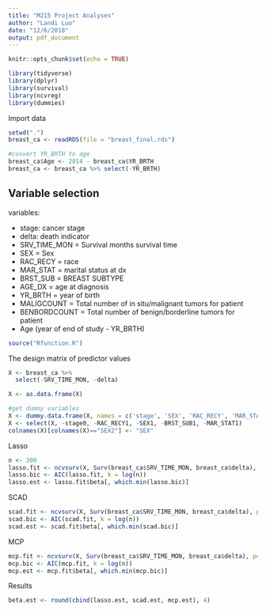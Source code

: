 ```yaml
---
title: "M215 Project Analyses"
author: "Landi Luo"
date: "12/6/2018"
output: pdf_document
---
```


```r
knitr::opts_chunk$set(echo = TRUE)
```

```r
library(tidyverse)
library(dplyr)
library(survival)
library(ncvreg)
library(dummies)

```

Import data
```r
setwd(".")
breast_ca <- readRDS(file = "breast_final.rds")
```

```r
#convert YR_BRTH to age
breast_ca$Age <- 2014 - breast_ca$YR_BRTH
breast_ca <- breast_ca %>% select(-YR_BRTH)
```
## Variable selection

variables:

- stage: cancer stage
- delta: death indicator
- SRV_TIME_MON = Survival months survival time
- SEX = Sex
- RAC_RECY = race
- MAR_STAT = marital status at dx
- BRST_SUB = BREAST SUBTYPE
- AGE_DX = age at diagnosis
- YR_BRTH = year of birth
- MALIGCOUNT = Total number of in situ/malignant tumors for patient       
- BENBORDCOUNT = Total number of benign/borderline tumors for patient
- Age (year of end of study - YR_BRTH)

```r
source("Rfunction.R")
```

The design matrix of predictor values
```r
X <- breast_ca %>% 
  select(-SRV_TIME_MON, -delta)

X <- as.data.frame(X)

#get dummy variables
X <- dummy.data.frame(X, names = c('stage', 'SEX', 'RAC_RECY', 'MAR_STAT', 'BRST_SUB'))
X <- select(X, -stage0, -RAC_RECY1, -SEX1, -BRST_SUB1, -MAR_STAT1)
colnames(X)[colnames(X)=="SEX2"] <- "SEX"
```

Lasso
```r
n <- 300
lasso.fit <- ncvsurv(X, Surv(breast_ca$SRV_TIME_MON, breast_ca$delta), penalty = "lasso", nlambda = 25)
lasso.bic <- AIC(lasso.fit, k = log(n))
lasso.est <- lasso.fit$beta[, which.min(lasso.bic)]

```

SCAD
```r
scad.fit <- ncvsurv(X, Surv(breast_ca$SRV_TIME_MON, breast_ca$delta), penalty = "SCAD", nlambda = 25) 
scad.bic <- AIC(scad.fit, k = log(n))
scad.est <- scad.fit$beta[, which.min(scad.bic)]
```

MCP
```r
mcp.fit <- ncvsurv(X, Surv(breast_ca$SRV_TIME_MON, breast_ca$delta), penalty = "MCP", nlambda = 25)
mcp.bic <- AIC(mcp.fit, k = log(n))
mcp.est <- mcp.fit$beta[, which.min(mcp.bic)]
```

Results
```r
beta.est <- round(cbind(lasso.est, scad.est, mcp.est), 4)
```